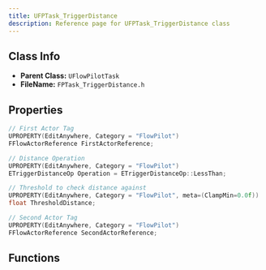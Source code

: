 ```yaml
---
title: UFPTask_TriggerDistance
description: Reference page for UFPTask_TriggerDistance class
---
```


## Class Info
- __Parent Class:__ `UFlowPilotTask`
- __FileName:__ `FPTask_TriggerDistance.h`
## Properties

```cpp
// First Actor Tag 
UPROPERTY(EditAnywhere, Category = "FlowPilot")
FFlowActorReference FirstActorReference;

// Distance Operation 
UPROPERTY(EditAnywhere, Category = "FlowPilot")
ETriggerDistanceOp Operation = ETriggerDistanceOp::LessThan;

// Threshold to check distance against 
UPROPERTY(EditAnywhere, Category = "FlowPilot", meta=(ClampMin=0.0f))
float ThresholdDistance;

// Second Actor Tag 
UPROPERTY(EditAnywhere, Category = "FlowPilot")
FFlowActorReference SecondActorReference;

```
## Functions

